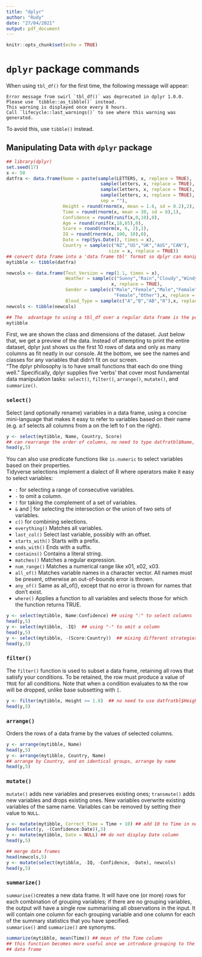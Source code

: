 ```yaml
---
title: "dplyr"
author: "Rudy"
date: "27/04/2021"
output: pdf_document
---
```


```r
knitr::opts_chunk$set(echo = TRUE)
```

# `dplyr` package commands

When using `tbl_df()` for the first time, the following message will appear:  
```{}
Error message from swirl `tbl_df()` was deprecated in dplyr 1.0.0.
Please use `tibble::as_tibble()` instead.
This warning is displayed once every 8 hours.
Call `lifecycle::last_warnings()` to see where this warning was generated.
```
To avoid this, use `tibble()` instead.


## Manipulating Data with `dplyr` package  
```r
## library(dplyr)
set.seed(17)
x <- 50
datfra <- data.frame(Name = paste(sample(LETTERS, x, replace = TRUE),
                                   sample(letters, x, replace = TRUE),
                                   sample(letters, x, replace = TRUE),
                                   sample(letters, x, replace = TRUE), 
                                   sep = ""), 
                     Height = round(rnorm(x, mean = 1.6, sd = 0.2),2), 
                     Time = round(rnorm(x, mean = 30, sd = 8),1), 
                     Confidence = round(runif(x,0,10),0),
                     Age = round(runif(x,18,65),0),
                     Score = round(rnorm(x, 6, 2),1),
                     IQ = round(rnorm(x, 100, 10),0),
                     Date = rep(Sys.Date(), times = x),
                     Country = sample(c("NZ","US","UK","AUS","CAN"), 
                                      size = x, replace = TRUE))
## convert data frame into a 'data frame tbl' format so dplyr can manipulate it
mytibble <- tibble(datfra)

newcols <- data.frame(Test_Version = rep(1.1, times = x),
                      Weather = sample(c("Sunny","Rain","Cloudy","Windy"),
                                       x, replace = TRUE),
                      Gender = sample(c("Male","Female","Male","Female","Male",
                                        "Female","Other"),x, replace = TRUE),
                      Blood_Type = sample(c("A","B","AB","0"),x, replace = TRUE))
newcols <- tibble(newcols)
```  
```r
## The  advantage to using a tbl_df over a regular data frame is the printing.
mytibble
```  
First, we are shown the class and dimensions of the dataset. Just below that, we get a preview of the data. Instead of attempting to print the entire dataset, dplyr just shows us the first 10 rows of data and only as many columns as fit neatly in our console. At the bottom, we see the names and classes for any variables that didn't fit on our screen.  
"The dplyr philosophy is to have small functions that each do one thing well." Specifically, dplyr supplies five 'verbs' that cover most fundamental data manipulation tasks: `select()`, `filter()`, `arrange()`, `mutate()`, and `summarize()`.  

### `select()`  
Select (and optionally rename) variables in a data frame, using a concise mini-language that makes it easy to refer to variables based on their name (e.g. a:f selects all columns from a on the left to f on the right). 
```r
y <- select(mytibble, Name, Country, Score)
## can rearrange the order of columns, no need to type datfratbl$Name, etc.
head(y,5) 
```  
You can also use predicate functions like `is.numeric` to select variables based on their properties.  
Tidyverse selections implement a dialect of R where operators make it easy to select variables:  

 - `:` for selecting a range of consecutive variables.  
 - `-` to omit a column.  
 - `!` for taking the complement of a set of variables.  
 - `&` and | for selecting the intersection or the union of two sets of variables.  
 - `c()` for combining selections.  
 - `everything()` Matches all variables.  
 - `last_col()` Select last variable, possibly with an offset.  
 - `starts_with()` Starts with a prefix.  
 - `ends_with()` Ends with a suffix.  
 - `contains()` Contains a literal string.  
 - `matches()` Matches a regular expression.  
 - `num_range()` Matches a numerical range like x01, x02, x03.  
 - `all_of()` Matches variable names in a character vector. All names must be present, otherwise an out-of-bounds error is thrown.  
 - `any_of()` Same as all_of(), except that no error is thrown for names that don't exist.  
 - `where()` Applies a function to all variables and selects those for which the function returns TRUE.
```r
y <- select(mytibble, Name:Confidence) ## using ":" to select columns
head(y,5)
y <- select(mytibble, -IQ)  ## using "-" to omit a column
head(y,5)
y <- select(mytibble, -(Score:Country))  ## mixing different strategies
head(y,5)
```  

### `filter()`  
The `filter()` function is used to subset a data frame, retaining all rows that satisfy your conditions. To be retained, the row must produce a value of `TRUE` for all conditions. Note that when a condition evaluates to `NA` the row will be dropped, unlike base subsetting with `[`.  
```r
y <- filter(mytibble, Height >= 1.8)  ## no need to use datfratbl$Height
head(y,5)
```


### `arrange()`  
Orders the rows of a data frame by the values of selected columns.  
```r
y <- arrange(mytibble, Name)
head(y,5)
y <- arrange(mytibble, Country, Name) 
## arrange by Country, and on identical groups, arrange by name
head(y,5)
```  

### `mutate()`  
`mutate()` adds new variables and preserves existing ones; `transmute()` adds new variables and drops existing ones. New variables overwrite existing variables of the same name. Variables can be removed by setting their value to `NULL`.  
```r
y <- mutate(mytibble, Correct_Time = Time + 10) ## add 10 to Time in new column
head(select(y, -(Confidence:Date)),5)
y <- mutate(mytibble, Date = NULL) ## do not display Date column
head(y,5)

## merge data frames
head(newcols,5)
y <- mutate(select(mytibble, -IQ, -Confidence, -Date), newcols)
head(y,5)
```  

### `summarize()`  
`summarise() `creates a new data frame. It will have one (or more) rows for each combination of grouping variables; if there are no grouping variables, the output will have a single row summarising all observations in the input. It will contain one column for each grouping variable and one column for each of the summary statistics that you have specified.  
`summarise()` and `summarize()` are synonyms.  
```r
summarize(mytibble, mean(Time)) ## mean of the Time column
## this function becomes more useful once we introduce grouping to the 
## data frame
```

